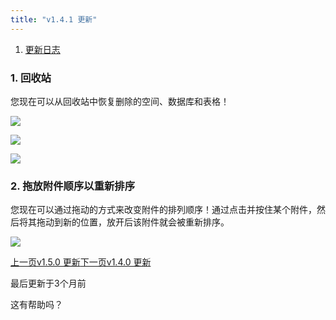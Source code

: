 ```yaml
---
title: "v1.4.1 更新"
---
```


1. [更新日志](/geng-xin-ri-zhi)

### 1. 回收站

您现在可以从回收站中恢复删除的空间、数据库和表格！

![](/images/geng-xin-ri-zhi/b218de1a3cd4d31a.png)

![](/images/geng-xin-ri-zhi/1dc8267b9d993d19.png)

![](/images/geng-xin-ri-zhi/7334f8162745222a.png)

### 2. 拖放附件顺序以重新排序

您现在可以通过拖动的方式来改变附件的排列顺序！通过点击并按住某个附件，然后将其拖动到新的位置，放开后该附件就会被重新排序。

![](/images/geng-xin-ri-zhi/~gitbook/image)

[上一页v1.5.0 更新](/geng-xin-ri-zhi/v1.5.0-geng-xin)[下一页v1.4.0 更新](/geng-xin-ri-zhi/v1.4.0-geng-xin)

最后更新于3个月前

这有帮助吗？
